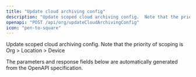 ```yaml
---
title: "Update cloud archiving config"
description: "Update scoped cloud archiving config.  Note that the priority of scoping is Org > Location > Device"
openapi: "POST /api/org/updateCloudArchivingConfig"
icon: "pen-to-square"
---
```


Update scoped cloud archiving config.  Note that the priority of scoping is Org > Location > Device

<Note>
The parameters and response fields below are automatically generated from the OpenAPI specification.
</Note>
